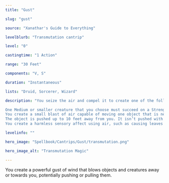 ```yaml
---
title: "Gust"

slug: "gust"

source: "Xanathar's Guide to Everything"

levelblurb: "Transmutation cantrip"

level: "0"

castingtime: "1 Action"

range: "30 Feet"

components: "V, S"

duration: "Instantaneous"

lists: "Druid, Sorcerer, Wizard"

description: "You seize the air and compel it to create one of the following effects at a point you can see within range:

One Medium or smaller creature that you choose must succeed on a Strength saving throw or be pushed up to 5 feet away from you.
You create a small blast of air capable of moving one object that is neither held nor carried and that weighs no more than 5 pounds. 
The object is pushed up to 10 feet away from you. It isn’t pushed with enough force to cause damage.
You create a harmless sensory affect using air, such as causing leaves to rustle, wind to slam shutters shut, or your clothing to ripple in a breeze."

levelinfo: ""

hero_image: "Spellbook/Cantrips/Gust/transmutation.png"

hero_image_alt: "Transmutation Magic"

---
```

You create a powerful gust of wind that blows objects and creatures away or towards you, potentially pushing or pulling them.